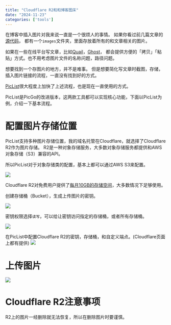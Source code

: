 ```yaml
---
title: "Cloudflare R2和和博客图床"
date: "2024-11-23"
categories: ['tools']
---
```


在博客中插入图片对我来说一直是一个很烦人的事情。
如果你看过前几篇文章的[源代码](https://github.com/0ptimista/Garden/tree/main/posts/follow-the-app)，
都有一个`images`文件夹，里面存放着所有的和文章相关的图片。

如果在一些在线平台写文章，比如[Quail](https://quail.ink)，[Ghost](https://ghost.org)，
都会提供方便的「拷贝」「粘贴」方式。也不用考虑图片文件的名称问题，路径问题。

想要找到一个存图片的地方，并不是难事。
但是想要简化写文章时截图，存储，插入图片链接的流程，一直没有找到好的方式。

[PicList](https://piclist.cn)很大程度上加快了上述流程，也是现在一直使用的方式。

PicList是PicGo的改进版本，这两款工具都可以实现核心功能，下面以PicList为例，介绍一下基本流程。

# 配置图片存储位置

PicList支持多种图片存储位置，我的域名托管在Cloudflare，就选择了Cloudflare R2作为图片存储。
R2是一种对象存储服务，大多数对象存储服务都提供和AWS对象存储（S3）兼容的API。

所以PicList对于对象存储类的配置，基本上都可以通过AWS S3来配置。

![](https://image.luozx.org/garden/2024/11/d4659be5043d90eb35e89bc8806a828b.png)

Cloudflare R2对免费用户提供了[每月10GB的存储空间](https://developers.cloudflare.com/r2/pricing/#free-tier)，大多数情况下足够使用。

创建存储桶（Bucket），生成上传图片的密钥。

![](https://image.luozx.org/garden/2024/11/eb55f6cd46ec9e9fc9269381cb6bbfea.png)

密钥权限选择`读写`，可以给让密钥访问指定的存储桶，或者所有存储桶。

![](https://image.luozx.org/garden/2024/11/ac258b59f53a512bdd4ae2ebe69a647f.png)

在PicList中配置Cloudflare R2的密钥，存储桶，和自定义端点。(Cloudflare页面上都有提供)
![](https://image.luozx.org/garden/2024/11/43be17fb74afeaacee601fcf9c92996f.png)

# 上传图片
![](https://image.luozx.org/garden/2024/11/fb5619236b5c0842045bf80582ede029.png)

# Cloudflare R2注意事项

R2上的图片一经删除就无法恢复，所以在删除图片时要谨慎。

